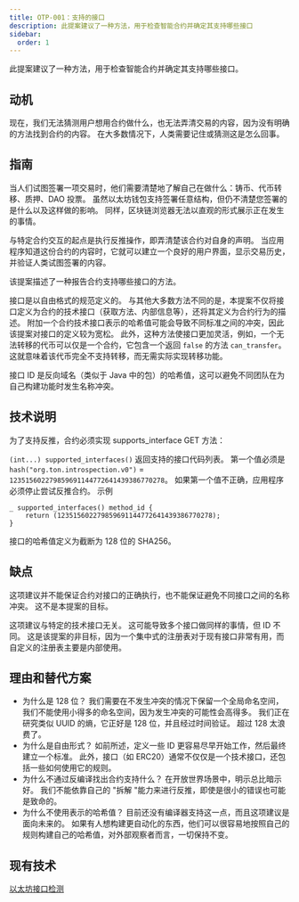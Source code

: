 ```yaml
---
title: OTP-001：支持的接口
description: 此提案建议了一种方法，用于检查智能合约并确定其支持哪些接口
sidebar:
  order: 1
---
```


此提案建议了一种方法，用于检查智能合约并确定其支持哪些接口。

## 动机

现在，我们无法猜测用户想用合约做什么，也无法弄清交易的内容，因为没有明确的方法找到合约的内容。 在大多数情况下，人类需要记住或猜测这是怎么回事。

## 指南

当人们试图签署一项交易时，他们需要清楚地了解自己在做什么：铸币、代币转移、质押、DAO 投票。 虽然以太坊钱包支持签署任意结构，但仍不清楚您签署的是什么以及这样做的影响。 同样，区块链浏览器无法以直观的形式展示正在发生的事情。

与特定合约交互的起点是执行反推操作，即弄清楚该合约对自身的声明。 当应用程序知道这份合约的内容时，它就可以建立一个良好的用户界面，显示交易历史，并验证人类试图签署的内容。

该提案描述了一种报告合约支持哪些接口的方法。

接口是以自由格式的规范定义的。 与其他大多数方法不同的是，本提案不仅将接口定义为合约的技术接口（获取方法、内部信息等），还将其定义为合约行为的描述。 附加一个合约技术接口表示的哈希值可能会导致不同标准之间的冲突，因此该提案对接口的定义较为宽松。 此外，这种方法使接口更加灵活，例如，一个无法转移的代币可以仅是一个合约，它包含一个返回 `false` 的方法 `can_transfer`。这就意味着该代币完全不支持转移，而无需实际实现转移功能。

接口 ID 是反向域名（类似于 Java 中的包）的哈希值，这可以避免不同团队在为自己构建功能时发生名称冲突。

## 技术说明

为了支持反推，合约必须实现 supports_interface GET 方法：

`(int...) supported_interfaces()`
返回支持的接口代码列表。 第一个值必须是 `hash("org.ton.introspection.v0")` = `123515602279859691144772641439386770278`。
如果第一个值不正确，应用程序必须停止尝试反推合约。
示例

```func
_ supported_interfaces() method_id {
    return (123515602279859691144772641439386770278);
}
```

接口的哈希值定义为截断为 128 位的 SHA256。

## 缺点

这项建议并不能保证合约对接口的正确执行，也不能保证避免不同接口之间的名称冲突。 这不是本提案的目标。

这项建议与特定的技术接口无关。 这可能导致多个接口做同样的事情，但 ID 不同。 这是该提案的非目标，因为一个集中式的注册表对于现有接口非常有用，而自定义的注册表主要是内部使用。

## 理由和替代方案

- 为什么是 128 位？ 我们需要在不发生冲突的情况下保留一个全局命名空间，我们不能使用小得多的命名空间，因为发生冲突的可能性会高得多。 我们正在研究类似 UUID 的熵，它正好是 128 位，并且经过时间验证。 超过 128 太浪费了。
- 为什么是自由形式？ 如前所述，定义一些 ID 更容易尽早开始工作，然后最终建立一个标准。 此外，接口（如 ERC20）通常不仅仅是一个技术接口，还包括一些如何使用它的规则。
- 为什么不通过反编译找出合约支持什么？ 在开放世界场景中，明示总比暗示好。 我们不能依靠自己的 "拆解 "能力来进行反推，即使是很小的错误也可能是致命的。
- 为什么不使用表示的哈希值？ 目前还没有编译器支持这一点，而且这项建议是面向未来的。 如果有人想构建更自动化的东西，他们可以很容易地按照自己的规则构建自己的哈希值，对外部观察者而言，一切保持不变。

## 现有技术

[以太坊接口检测](https://eips.ethereum.org/EIPS/eip-165)
